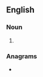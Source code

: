 ==English==

===Noun===
{{head|en|noun form}}

# {{plural of|en|ousel}}

===Anagrams===
* {{anagrams|en|a=elossu|Soules|louses|soleus|soules}}